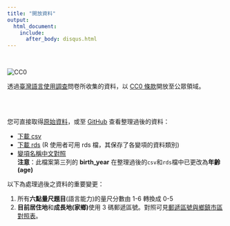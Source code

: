 ```yaml
---
title: "開放資料"
output:
  html_document:
    include:
      after_body: disqus.html
---
```


<br>

<img src="http://i.creativecommons.org/p/zero/1.0/88x31.png" style="border-style: none;" alt="CC0" />

透過[臺灣語言使用調查](https://docs.google.com/forms/d/e/1FAIpQLSeCZpWjEEcK7sE7qBoO8BIem3M79iz5NB-7FIcaGgvytakQ2A/viewform?usp=sf_link)問卷所收集的資料，以 [CC0 條款](https://creativecommons.org/publicdomain/zero/1.0/deed.zh_TW)開放至公眾領域。

<br><br>

您可直接取得[原始資料](https://docs.google.com/spreadsheets/d/1JM9eqIiWt4uTa7CXKdYsSyXJIPKTpk_fVGSdK0O4gys/edit?usp=sharing)，或至 [GitHub](https://github.com/twLangSurvey/main/tree/gh-pages/data/) 查看整理過後的資料：

- [下載 csv](https://minhaskamal.github.io/DownGit/#/home?url=https://github.com/twLangSurvey/main/tree/gh-pages/data/survey.csv)
- [下載 rds](https://minhaskamal.github.io/DownGit/#/home?url=https://github.com/twLangSurvey/main/tree/gh-pages/data/survey.rds) (R 使用者可用 rds 檔，其保存了各變項的資料類別)
- [變項名稱中文對照](https://docs.google.com/spreadsheets/d/1NbalBJPAPIzGwpVDI9fTf0q8GpCBWhVep_9aD5uQKy4/edit?usp=sharing)  
**注意**：此檔案第三列的 **birth_year** 在整理過後的`csv`和`rds`檔中已更改為**年齡(age)**

以下為處理過後之資料的重要變更：

1. 所有**六點量尺題目**(語言能力)的量尺分數由 1-6 轉換成 0-5
2. **目前居住地**和**成長地(家鄉)**使用 3 碼郵遞區號。對照可見[郵遞區號與鄉鎮市區對照表](https://github.com/twLangSurvey/main/tree/master/rscript/data/zipcode_towncode.csv)。



<br><br><br><br>
